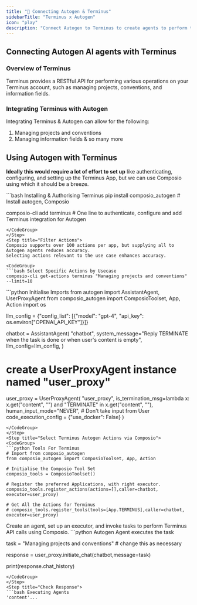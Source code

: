 ```yaml
---
title: "🚀 Connecting Autogen & Terminus"
sidebarTitle: "Terminus x Autogen"
icon: "play"
description: "Connect Autogen to Terminus to create agents to perform tasks using natural language"
---
```


## Connecting Autogen AI agents with Terminus

### Overview of Terminus

Terminus provides a RESTful API for performing various operations on your Terminus account, such as managing projects, conventions, and information fields.

### Integrating Terminus with Autogen

Integrating Terminus & Autogen can allow for the following:

1. Managing projects and conventions
2. Managing information fields
& so many more

## Using Autogen with Terminus

<Steps>
<Step title="Setting Up the Environment">

**Ideally this would require a lot of effort to set up** like authenticating, configuring, and setting up the Terminus App, but we can use Composio using which it should be a breeze.

<CodeGroup>
```bash Installing & Authorising Terminus
pip install composio_autogen # Install autogen, Composio 

composio-cli add terminus # One line to authenticate, configure and add Terminus integration for Autogen
```
</CodeGroup>
</Step>
<Step title="Filter Actions">
Composio supports over 100 actions per app, but supplying all to Autogen agents reduces accuracy.
Selecting actions relevant to the use case enhances accuracy.

<CodeGroup>
```bash Select Specific Actions by Usecase
composio-cli get-actions terminus "Managing projects and conventions" --limit=10
```
</CodeGroup>

</Step>
<Step title="Import Base Packages">

<CodeGroup>
```python Initialise Imports
from autogen import AssistantAgent, UserProxyAgent
from composio_autogen import ComposioToolset, App, Action
import os

llm_config = {"config_list": [{"model": "gpt-4", "api_key": os.environ["OPENAI_API_KEY"]}]}

chatbot = AssistantAgent(
    "chatbot",
    system_message="Reply TERMINATE when the task is done or when user's content is empty",
    llm_config=llm_config,
)

# create a UserProxyAgent instance named "user_proxy"
user_proxy = UserProxyAgent(
    "user_proxy",
    is_termination_msg=lambda x: x.get("content", "") and "TERMINATE" in x.get("content", ""),
    human_input_mode="NEVER", # Don't take input from User
    code_execution_config = {"use_docker": False}
)
```
</CodeGroup>
</Step>
<Step title="Select Terminus Autogen Actions via Composio">
<CodeGroup>
```python Tools For Terminus
# Import from composio_autogen
from composio_autogen import ComposioToolset, App, Action

# Initialise the Composio Tool Set
composio_tools = ComposioToolset()

# Register the preferred Applications, with right executor. 
composio_tools.register_actions(actions=[],caller=chatbot, executor=user_proxy)

# Get All the Actions for Terminus
# composio_tools.register_tools(tools=[App.TERMINUS],caller=chatbot, executor=user_proxy) 
```
</CodeGroup>
</Step>
<Step title="Execute the Agent">
Create an agent, set up an executor, and invoke tasks to perform Terminus API calls using Composio. 
<CodeGroup>
```python Autogen Agent executes the task

task = "Managing projects and conventions" # change this as necessary

response = user_proxy.initiate_chat(chatbot,message=task)

print(response.chat_history)
```
</CodeGroup>
</Step>
<Step title="Check Response">
```bash Executing Agents
'content'...
```
</Step>
</Steps>
